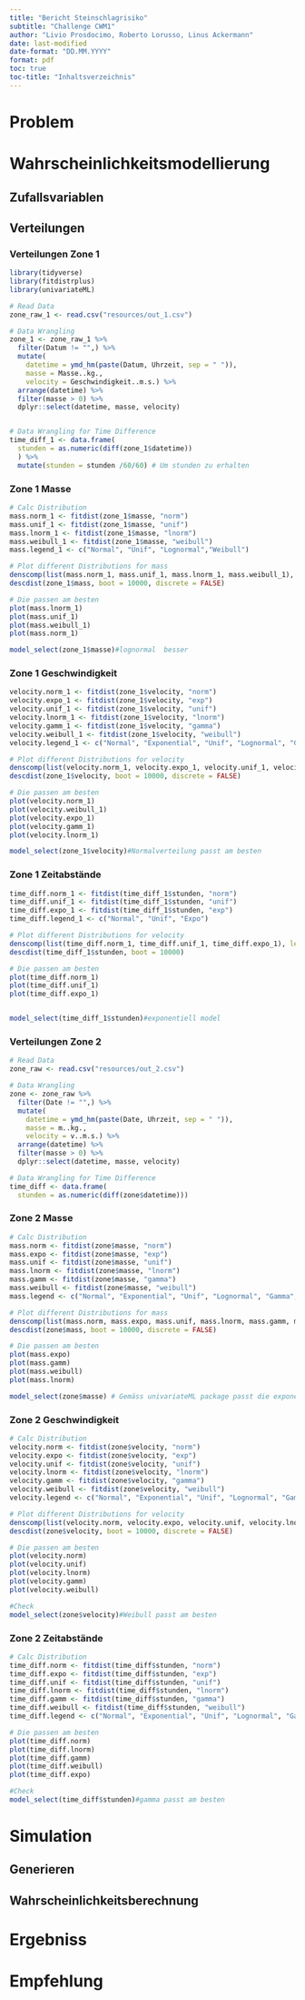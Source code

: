 ```yaml
---
title: "Bericht Steinschlagrisiko"
subtitle: "Challenge CWM1"
author: "Livio Prosdocimo, Roberto Lorusso, Linus Ackermann"
date: last-modified
date-format: "DD.MM.YYYY"
format: pdf
toc: true
toc-title: "Inhaltsverzeichnis"
---
```

\newpage

# Problem

\newpage
# Wahrscheinlichkeitsmodellierung
## Zufallsvariablen 
## Verteilungen
### Verteilungen Zone 1

```r

library(tidyverse)
library(fitdistrplus)
library(univariateML)

# Read Data
zone_raw_1 <- read.csv("resources/out_1.csv")

# Data Wrangling
zone_1 <- zone_raw_1 %>% 
  filter(Datum != "",) %>% 
  mutate(
    datetime = ymd_hm(paste(Datum, Uhrzeit, sep = " ")), 
    masse = Masse..kg., 
    velocity = Geschwindigkeit..m.s.) %>% 
  arrange(datetime) %>% 
  filter(masse > 0) %>% 
  dplyr::select(datetime, masse, velocity)


# Data Wrangling for Time Difference
time_diff_1 <- data.frame(
  stunden = as.numeric(diff(zone_1$datetime))
  ) %>% 
  mutate(stunden = stunden /60/60) # Um stunden zu erhalten
```


### Zone 1 Masse


```r
# Calc Distribution
mass.norm_1 <- fitdist(zone_1$masse, "norm")
mass.unif_1 <- fitdist(zone_1$masse, "unif")
mass.lnorm_1 <- fitdist(zone_1$masse, "lnorm")
mass.weibull_1 <- fitdist(zone_1$masse, "weibull")
mass.legend_1 <- c("Normal", "Unif", "Lognormal","Weibull")

# Plot different Distributions for mass
denscomp(list(mass.norm_1, mass.unif_1, mass.lnorm_1, mass.weibull_1), legendtext = mass.legend_1, plotstyle = "ggplot")
descdist(zone_1$mass, boot = 10000, discrete = FALSE)

# Die passen am besten
plot(mass.lnorm_1)
plot(mass.unif_1)
plot(mass.weibull_1)
plot(mass.norm_1)

model_select(zone_1$masse)#lognormal  besser
```

### Zone 1 Geschwindigkeit

```r
velocity.norm_1 <- fitdist(zone_1$velocity, "norm")
velocity.expo_1 <- fitdist(zone_1$velocity, "exp")
velocity.unif_1 <- fitdist(zone_1$velocity, "unif")
velocity.lnorm_1 <- fitdist(zone_1$velocity, "lnorm")
velocity.gamm_1 <- fitdist(zone_1$velocity, "gamma")
velocity.weibull_1 <- fitdist(zone_1$velocity, "weibull")
velocity.legend_1 <- c("Normal", "Exponential", "Unif", "Lognormal", "Gamma", "Weibull")

# Plot different Distributions for velocity
denscomp(list(velocity.norm_1, velocity.expo_1, velocity.unif_1, velocity.lnorm_1, velocity.gamm_1, velocity.weibull_1), legendtext = velocity.legend_1, plotstyle = "ggplot")
descdist(zone_1$velocity, boot = 10000, discrete = FALSE)

# Die passen am besten
plot(velocity.norm_1)
plot(velocity.weibull_1)
plot(velocity.expo_1)
plot(velocity.gamm_1)
plot(velocity.lnorm_1)

model_select(zone_1$velocity)#Normalverteilung passt am besten
```

### Zone 1 Zeitabstände

```r
time_diff.norm_1 <- fitdist(time_diff_1$stunden, "norm")
time_diff.unif_1 <- fitdist(time_diff_1$stunden, "unif")
time_diff.expo_1 <- fitdist(time_diff_1$stunden, "exp")
time_diff.legend_1 <- c("Normal", "Unif", "Expo")

# Plot different Distributions for velocity
denscomp(list(time_diff.norm_1, time_diff.unif_1, time_diff.expo_1), legendtext = time_diff.legend_1, plotstyle = "ggplot")
descdist(time_diff_1$stunden, boot = 10000)

# Die passen am besten 
plot(time_diff.norm_1)
plot(time_diff.unif_1)
plot(time_diff.expo_1)


model_select(time_diff_1$stunden)#exponentiell model
```

### Verteilungen Zone 2
```r
# Read Data
zone_raw <- read.csv("resources/out_2.csv")

# Data Wrangling
zone <- zone_raw %>% 
  filter(Date != "",) %>% 
  mutate(
    datetime = ymd_hm(paste(Date, Uhrzeit, sep = " ")), 
    masse = m..kg., 
    velocity = v..m.s.) %>% 
  arrange(datetime) %>% 
  filter(masse > 0) %>% 
  dplyr::select(datetime, masse, velocity)

# Data Wrangling for Time Difference
time_diff <- data.frame(
  stunden = as.numeric(diff(zone$datetime)))
```

### Zone 2 Masse

```r
# Calc Distribution
mass.norm <- fitdist(zone$masse, "norm")
mass.expo <- fitdist(zone$masse, "exp")
mass.unif <- fitdist(zone$masse, "unif")
mass.lnorm <- fitdist(zone$masse, "lnorm")
mass.gamm <- fitdist(zone$masse, "gamma")
mass.weibull <- fitdist(zone$masse, "weibull")
mass.legend <- c("Normal", "Exponential", "Unif", "Lognormal", "Gamma", "Weibull")

# Plot different Distributions for mass
denscomp(list(mass.norm, mass.expo, mass.unif, mass.lnorm, mass.gamm, mass.weibull), legendtext = mass.legend, plotstyle = "ggplot")
descdist(zone$mass, boot = 10000, discrete = FALSE)

# Die passen am besten 
plot(mass.expo)
plot(mass.gamm)
plot(mass.weibull)
plot(mass.lnorm)

model_select(zone$masse) # Gemäss univariateML package passt die exponentielle Verteilung am besten, da aber das Gewicht den Wert 0 nicht annhemen kann, haben wir uns für weibull entschieden (fast identdisch)

```

### Zone 2 Geschwindigkeit

```r
# Calc Distribution
velocity.norm <- fitdist(zone$velocity, "norm")
velocity.expo <- fitdist(zone$velocity, "exp")
velocity.unif <- fitdist(zone$velocity, "unif")
velocity.lnorm <- fitdist(zone$velocity, "lnorm")
velocity.gamm <- fitdist(zone$velocity, "gamma")
velocity.weibull <- fitdist(zone$velocity, "weibull")
velocity.legend <- c("Normal", "Exponential", "Unif", "Lognormal", "Gamma", "Weibull")

# Plot different Distributions for velocity
denscomp(list(velocity.norm, velocity.expo, velocity.unif, velocity.lnorm, velocity.gamm, velocity.weibull), legendtext = velocity.legend, plotstyle = "ggplot")
descdist(zone$velocity, boot = 10000, discrete = FALSE)

# Die passen am besten
plot(velocity.norm)
plot(velocity.unif)
plot(velocity.lnorm)
plot(velocity.gamm)
plot(velocity.weibull)

#Check
model_select(zone$velocity)#Weibull passt am besten
```

### Zone 2 Zeitabstände

```r
# Calc Distribution
time_diff.norm <- fitdist(time_diff$stunden, "norm")
time_diff.expo <- fitdist(time_diff$stunden, "exp")
time_diff.unif <- fitdist(time_diff$stunden, "unif")
time_diff.lnorm <- fitdist(time_diff$stunden, "lnorm")
time_diff.gamm <- fitdist(time_diff$stunden, "gamma")
time_diff.weibull <- fitdist(time_diff$stunden, "weibull")
time_diff.legend <- c("Normal", "Exponential", "Unif", "Lognormal", "Gamma", "Weibull")

# Die passen am besten 
plot(time_diff.norm)
plot(time_diff.lnorm)
plot(time_diff.gamm)
plot(time_diff.weibull)
plot(time_diff.expo)

#Check
model_select(time_diff$stunden)#gamma passt am besten
```


\newpage
# Simulation
## Generieren
## Wahrscheinlichkeitsberechnung

\newpage
# Ergebniss

\newpage
# Empfehlung


